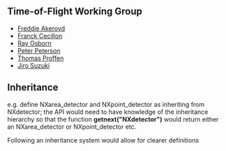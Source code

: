 ==Time-of-Flight Working Group==
*[[User:Freddie Akeroyd|Freddie Akeroyd]]
*[[User:Franck Cecillon|Franck Cecillon]]
*[[User:Ray Osborn|Ray Osborn]]
*[[User:Peter Peterson|Peter Peterson]]
*[[User:Thomas Proffen|Thomas Proffen]]
*[[User:Jiro Suzuki|Jiro Suzuki]]

== Inheritance ==

e.g. define NXarea_detector and NXpoint_detector as inheriting from NXdetector; the API would need to have knowledge of the inheritance hierarchy so that the function '''getnext("NXdetector")''' would return either an NXarea_detector or NXpoint_detector etc.

Following an inheritance system would allow for clearer definitions